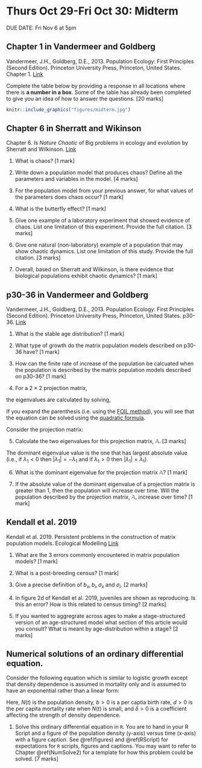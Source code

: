 # Thurs Oct 29-Fri Oct 30: Midterm 

DUE DATE: Fri Nov 6 at 5pm

## Chapter 1 in Vandermeer and Goldberg

Vandermeer, J.H., Goldberg, D.E., 2013. Population Ecology: First Principles (Second Edition). Princeton University Press, Princeton, United States. Chapter 1. [Link](https://ebookcentral-proquest-com.qe2a-proxy.mun.ca/lib/mun/detail.action?docID=1205619)

Complete the table below by providing a response in all locations where there is **a number in a box**. Some of the table has already been completed to give you an idea of how to answer the questions. [20 marks]

```r
knitr::include_graphics("figures/midterm.jpg")
```

## Chapter 6 in Sherratt and Wikinson

Chapter 6. _Is Nature Chaotic_ of Big problems in ecology and evolution by Sherratt and Wilkinson. [Link](https://ebookcentral.proquest.com/lib/mun/reader.action?docID=430616&ppg=136) 

1. What is chaos? [1 mark]

1. Write down a population model that produces chaos? Define all the parameters and variables in the model. [4 marks]

1. For the population model from your previous answer, for what values of the parameters does chaos occur? [1 mark]

1. What is the butterfly effect? [1 mark]

1. Give one example of a laboratory experiment that showed evidence of chaos. List one limitation of this experiment. Provide the full citation. [3 marks]

1. Give one natural (non-laboratory) example of a population that may show chaotic dynamics. List one limitation of this study. Provide the full citation. [3 marks]

1. Overall, based on Sherratt and Wilkinson, is there evidence that biological populations exhibit chaotic dynamics? [1 mark]

## p30-36 in Vandermeer and Goldberg

Vandermeer, J.H., Goldberg, D.E., 2013. Population Ecology: First Principles (Second Edition). Princeton University Press, Princeton, United States. p30-36. [Link](https://ebookcentral-proquest-com.qe2a-proxy.mun.ca/lib/mun/detail.action?docID=1205619)

1. What is the stable age distribution? [1 mark]

2. What type of growth do the matrix population models described on p30-36 have? [1 mark]

3. How can the finite rate of increase of the population be calcuated when the population is described by the matrix population models described on p30-36? [1 mark]

4. For a 2 $\times$ 2 projection matrix,

\begin{equation}
\mathbb{P} = 
\left[
\begin{array}{cc}
p_{11} & p_{12} \\
p_{21} & p_{22} \\
\end{array}
\right],
\end{equation}


the eigenvalues are calculated by solving,

\begin{equation}
0 = (p_{11} - \lambda)(p_{22}-\lambda) - p_{12}p_{21}.
\end{equation}

If you expand the parenthesis (i.e. using the [FOIL method](https://en.wikipedia.org/wiki/FOIL_method)), you will see that the equation can be solved using the [quadratic formula](https://en.wikipedia.org/wiki/Quadratic_formula).

Consider the projection matrix:

\begin{equation}
\mathbb{A} = 
\left[
\begin{array}{cc}
0.1 & 2 \\
0.7 & 0.5 \\
\end{array}
\right].
\end{equation}

5. Calculate the two eigenvalues for this projection matrix, $\mathbb{A}$. [3 marks]

The dominant eigenvalue value is the one that has largest absolute value (i.e., if $\lambda_1 < 0$ then $|\lambda_1| = -\lambda_1$ and if $\lambda_1 >0$ then $|\lambda_1| = \lambda_1$).

6. What is the dominant eigenvalue for the projection matrix $\mathbb{A}$? [1 mark]

1. If the absolute value of the dominant eigenvalue of a projection matrix is greater than 1, then the population will increase over time. Will the population described by the projection matrix, $\mathbb{A}$, increase over time? [1 mark]


## Kendall et al. 2019

Kendall et al. 2019. Persistent problems in the construction of matrix population models. Ecological Modelling [Link](https://www.sciencedirect.com/science/article/pii/S0304380019301085)

1. What are the 3 errors commonly encountered in matrix population models? [1 mark]

1. What is a post-breeding census? [1 mark]

1. Give a precise definition of $b_x, b_i, \sigma_x$ and $\sigma_i$. [2 marks]

1. In figure 2d of Kendall et al. 2019, juveniles are shown as reproducing. Is this an error? How is this related to census timing? [2 marks]

1. If you wanted to aggregrate across ages to make a stage-structured version of an age-structured model what section of this article would you consult? What is meant by age-distribution within a stage? [2 marks]

## Numerical solutions of an ordinary differential equation.

Consider the following equation which is similar to logistic growth except that density dependence is assumed in mortality only and is assumed to have an exponential rather than a linear form:

\begin{equation}
\frac{dN(t)}{dt} = bN(t) - dN(t)e^{\delta N(t)}.
\end{equation}

Here, $N(t)$ is the population density, $b>0$ is a per captia birth rate, $d > 0$ is the per capita mortality rate when $N(t)$ is small, and $\delta >0$ is a coefficient affecting the strength of density dependence.

1. Solve this ordinary differential equation in `R`. You are to hand in your R Script and a figure of the population density (y-axis) versus time (x-axis) with a figure caption. See \@ref(figures) and \@ref(RScript) for expectations for `R` scripts, figures and captions. You may want to refer to Chapter \@ref(NumSolve2) for a template for how this problem could be solved. [7 marks]

